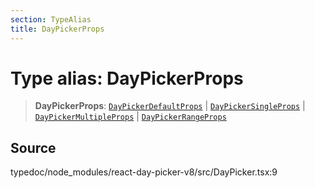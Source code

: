 ```yaml
---
section: TypeAlias
title: DayPickerProps
---
```


# Type alias: DayPickerProps

> **DayPickerProps**: [`DayPickerDefaultProps`](/docs/api/main/interfaces/DayPickerDefaultProps.mdx) \| [`DayPickerSingleProps`](/docs/api/main/interfaces/DayPickerSingleProps.mdx) \| [`DayPickerMultipleProps`](/docs/api/main/interfaces/DayPickerMultipleProps.mdx) \| [`DayPickerRangeProps`](/docs/api/main/interfaces/DayPickerRangeProps.mdx)

## Source

typedoc/node\_modules/react-day-picker-v8/src/DayPicker.tsx:9
